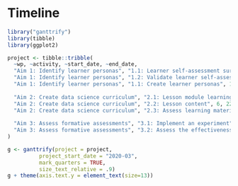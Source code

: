 # Timeline

```r
library("ganttrify")
library(tibble)
library(ggplot2)

project <- tibble::tribble(
  ~wp, ~activity, ~start_date, ~end_date,
  "Aim 1: Identify learner personas", "1.1: Learner self-assessment survey", 1, 6,
  "Aim 1: Identify learner personas", "1.2: Validate learner self-assessment survey", 1, 6,
  "Aim 1: Identify learner personas", "1.1: Create learner personas", 1, 6,
  
  "Aim 2: Create data science curriculum", "2.1: Lesson module learning objectives", 6, 22,
  "Aim 2: Create data science curriculum", "2.2: Lesson content", 6, 22,
  "Aim 2: Create data science curriculum", "2.3: Assess learning materials", 6, 22,
  
  "Aim 3: Assess formative assessments", "3.1: Implement an experiment", 7, 9,
  "Aim 3: Assess formative assessments", "3.2: Assess the effectiveness of targeted feedback", 10, 22,
)

g <- ganttrify(project = project,
          project_start_date = "2020-03",
          mark_quarters = TRUE,
          size_text_relative = .9)
g + theme(axis.text.y = element_text(size=13))
```

